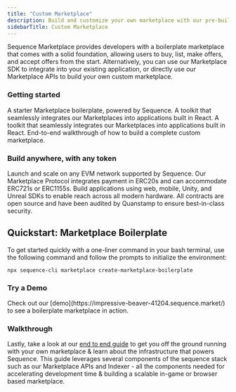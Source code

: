 ```yaml
---
title: "Custom Marketplace"
description: Build and customize your own marketplace with our pre-built marketplace boilerplate, or use our Marketplace SDK to integrate into your existing application.
sidebarTitle: Custom Marketplace
---
```


Sequence Marketplace provides developers with a boilerplate marketplace that comes with a solid foundation, allowing users to buy, list, make offers, and accept offers from the start. Alternatively, you can use our Marketplace SDK to integrate into your existing application, or directly use our Marketplace APIs to build your own custom marketplace.

### Getting started
<CardGroup cols={2}>
  <Card title="Starter Boilerplate" icon="play" href="https://github.com/0xsequence/marketplace-boilerplate">
    A starter Marketplace boilerplate, powered by Sequence.
  </Card>
    <Card title="Marketplace SDK" icon="hammer" href="/sdk/web/marketplace-sdk/overview">
    A toolkit that seamlessly integrates our Marketplaces into applications built in React.
  </Card>
  <Card title="Marketplace APIs" icon="server" href="/api-references/marketplace/endpoints">
    A toolkit that seamlessly integrates our Marketplaces into applications built in React.
  </Card>
  <Card title="End-to-End Guide" icon="book" href="/guides/custom-marketplace">
    End-to-end walkthrough of how to build a complete custom marketplace.
  </Card>
</CardGroup>

### Build anywhere, with any token
<CardGroup cols={2}>
  <Card title="Network" icon="globe" href="https://status.sequence.info">
    Launch and scale on any EVM network supported by Sequence.
  </Card>
  <Card title="Token Protocols" icon="wallet" href="https://github.com/0xsequence/contracts-library/tree/master/src/tokens">
    Our Marketplace Protocol integrates payment in ERC20s and can accommodate ERC721s or ERC1155s.
  </Card>
  <Card title="Cross Platform" icon="mobile" href="/sdk/overview">
    Build applications using web, mobile, Unity, and Unreal SDKs to enable reach across all modern hardware.
  </Card>
  <Card title="Open Source and Audited" icon="code-branch" href="https://github.com/0xsequence/contracts-library/?tab=readme-ov-file">
    All contracts are open source and have been audited by Quanstamp to ensure best-in-class security.
  </Card>
</CardGroup>

## Quickstart: Marketplace Boilerplate 

To get started quickly with a one-liner command in your bash terminal, use the following command and follow the prompts to initialize the environment:

```shell
npx sequence-cli marketplace create-marketplace-boilerplate
```

### Try a Demo

<Note>
Check out our [demo](https://impressive-beaver-41204.sequence.market/) to see a boilerplate marketplace in action.
</Note>

### Walkthrough
Lastly, take a look at our [end to end guide](/guides/custom-marketplace) to get you off the ground running with your own marketplace & learn about the infrastructure that powers Sequence. This guide leverages several components of the sequence stack such as our Marketplace APIs and Indexer - all the components needed for accelerating development time & building a scalable in-game or browser based marketplace.

